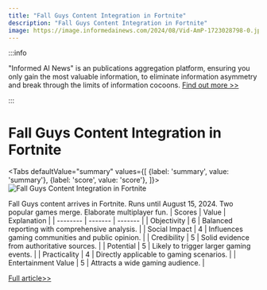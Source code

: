 ```yaml
---
title: "Fall Guys Content Integration in Fortnite"
description: "Fall Guys Content Integration in Fortnite"
image: https://image.informedainews.com/2024/08/Vid-AmP-1723028798-0.jpg
---
```



:::info

"Informed AI News" is an publications aggregation platform, ensuring you only gain the most valuable information, to eliminate information asymmetry and break through the limits of information cocoons.  [Find out more >>](/)

:::

# Fall Guys Content Integration in Fortnite


<Tabs
	defaultValue="summary"
	values={[
	{label: 'summary', value: 'summary'},
	{label: 'score', value: 'score'},
]}>
<TabItem value="summary">
<img
  src="https://image.informedainews.com/2024/08/Vid-AmP-1723028798-0.jpg"
  alt="Fall Guys Content Integration in Fortnite"
/>



Fall Guys content arrives in Fortnite.
Runs until August 15, 2024.
Two popular games merge.
Elaborate multiplayer fun.
</TabItem>
<TabItem value="score">
	| Scores     | Value   | Explanation |
	| -------- | ------- | ------- |
	| Objectivity  | 6    | Balanced reporting with comprehensive analysis.    |
	| Social Impact | 4     | Influences gaming communities and public opinion.    |
	| Credibility    | 5    | Solid evidence from authoritative sources.    |
	| Potential    | 5    | Likely to trigger larger gaming events.    |
	| Practicality    | 4    | Directly applicable to gaming scenarios.    |
	| Entertainment Value    | 5    | Attracts a wide gaming audience.    |
</TabItem>
</Tabs>

[Full article>>](https://www.ign.com/articles/fall-guys-has-come-to-fortnite)
